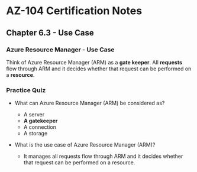 # AZ-104 Certification Notes
## Chapter 6.3 - Use Case

### Azure Resource Manager - Use Case
Think of Azure Resource Manager (ARM) as a **gate keeper**. All **requests** flow through ARM and it decides whether that request can be performed on a **resource**.

### Practice Quiz
* What can Azure Resource Manager (ARM) be considered as?
	* A server
	* **A gatekeeper**
	* A connection
	* A storage

* What is the use case of Azure Resource Manager (ARM)?
	* It manages all requests flow through ARM and it decides whether that request can be performed on a resource.